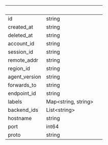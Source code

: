| &nbsp;        | &nbsp;                    | &nbsp; |
| ------------- | ------------------------- | ------ |
| id            | string                    |        |
| created_at    | string                    |        |
| deleted_at    | string                    |        |
| account_id    | string                    |        |
| session_id    | string                    |        |
| remote_addr   | string                    |        |
| region_id     | string                    |        |
| agent_version | string                    |        |
| forwards_to   | string                    |        |
| endpoint_id   | string                    |        |
| labels        | Map&lt;string, string&gt; |        |
| backend_ids   | List&lt;string&gt;        |        |
| hostname      | string                    |        |
| port          | int64                     |        |
| proto         | string                    |        |
